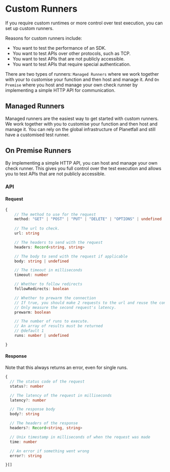 
# Custom Runners

If you require custom runtimes or more control over test execution, you can set up custom runners.

Reasons for custom runners include:
- You want to test the performance of an SDK.
- You want to test APIs over other protocols, such as TCP.
- You want to test APIs that are not publicly accessible.
- You want to test APIs that require special authentication.


There are two types of runners: `Managed Runners` where we work together with your to customise your function and then host and manage it.
And `On Premise` where you host and manage your own check runner by implementing a simple HTTP API for communication.

## Managed Runners

Managed runners are the easiest way to get started with custom runners. We work together with you to customise your function and then host and manage it.
You can rely on the global infrastructure of Planetfall and still have a customised test runner.


## On Premise Runners

By implementing a simple HTTP API, you can host and manage your own check runner. This gives you full control over the test execution and allows you to test APIs that are not publicly accessible.

### API

#### Request
```ts
{
    // The method to use for the request
    method: "GET" | "POST" | "PUT" | "DELETE" | "OPTIONS" | undefined
  
    // The url to check.
    url: string

    // The headers to send with the request
    headers: Record<string, string>

    // The body to send with the request if applicable
    body: string | undefined

    // The timeout in milliseconds
    timeout: number

    // Whether to follow redirects
    followRedirects: boolean

    // Whether to prewarm the connection
    // If true, you should make 2 requests to the url and reuse the connection. 
    // Only measure the second request's latency.
    prewarm: boolean

    // The number of runs to execute.
    // An array of results must be returned
    // @default 1
    runs: number | undefined 

}
```

#### Response

Note that this always returns an error, even for single runs.

```ts
{
  // The status code of the request
  status?: number

  // The latency of the request in milliseconds
  latency?: number

  // The response body
  body?: string

  // The headers of the response
  headers?: Record<string, string>

  // Unix timestamp in milliseconds of when the request was made
  time: number

  // An error if something went wrong
  error?: string

}[]

